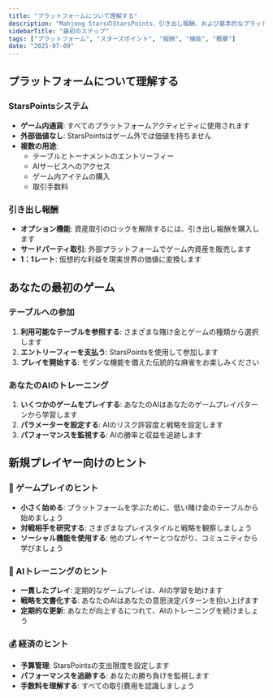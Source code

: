 ```yaml
---
title: "プラットフォームについて理解する"
description: "Mahjong StarsのStarsPoints、引き出し報酬、および基本的なプラットフォーム機能について学びましょう"
sidebarTitle: "最初のステップ"
tags: ["プラットフォーム", "スターズポイント", "報酬", "機能", "概要"]
date: "2025-07-09"
---
```


## プラットフォームについて理解する

### StarsPointsシステム
- **ゲーム内通貨**: すべてのプラットフォームアクティビティに使用されます
- **外部価値なし**: StarsPointsはゲーム外では価値を持ちません
- **複数の用途**:
  - テーブルとトーナメントのエントリーフィー
  - AIサービスへのアクセス
  - ゲーム内アイテムの購入
  - 取引手数料

### 引き出し報酬
- **オプション機能**: 資産取引のロックを解除するには、引き出し報酬を購入します
- **サードパーティ取引**: 外部プラットフォームでゲーム内資産を販売します
- **1：1レート**: 仮想的な利益を現実世界の価値に変換します

## あなたの最初のゲーム

### テーブルへの参加
1. **利用可能なテーブルを参照する**: さまざまな賭け金とゲームの種類から選択します
2. **エントリーフィーを支払う**: StarsPointsを使用して参加します
3. **プレイを開始する**: モダンな機能を備えた伝統的な麻雀をお楽しみください

### あなたのAIのトレーニング
1. **いくつかのゲームをプレイする**: あなたのAIはあなたのゲームプレイパターンから学習します
2. **パラメーターを設定する**: AIのリスク許容度と戦略を設定します
3. **パフォーマンスを監視する**: AIの勝率と収益を追跡します

## 新規プレイヤー向けのヒント

### 🎯 ゲームプレイのヒント
- **小さく始める**: プラットフォームを学ぶために、低い賭け金のテーブルから始めましょう
- **対戦相手を研究する**: さまざまなプレイスタイルと戦略を観察しましょう
- **ソーシャル機能を使用する**: 他のプレイヤーとつながり、コミュニティから学びましょう

### 🤖 AIトレーニングのヒント
- **一貫したプレイ**: 定期的なゲームプレイは、AIの学習を助けます
- **戦略を文書化する**: あなたのAIはあなたの意思決定パターンを拾い上げます
- **定期的な更新**: あなたが向上するにつれて、AIのトレーニングを続けましょう

### 💰 経済のヒント
- **予算管理**: StarsPointsの支出限度を設定します
- **パフォーマンスを追跡する**: あなたの勝ち負けを監視します
- **手数料を理解する**: すべての取引費用を認識しましょう